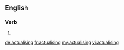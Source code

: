==English==

===Verb===
{{head|en}}

# {{present participle of|actualise}}

[[de:actualising]]
[[fr:actualising]]
[[my:actualising]]
[[vi:actualising]]